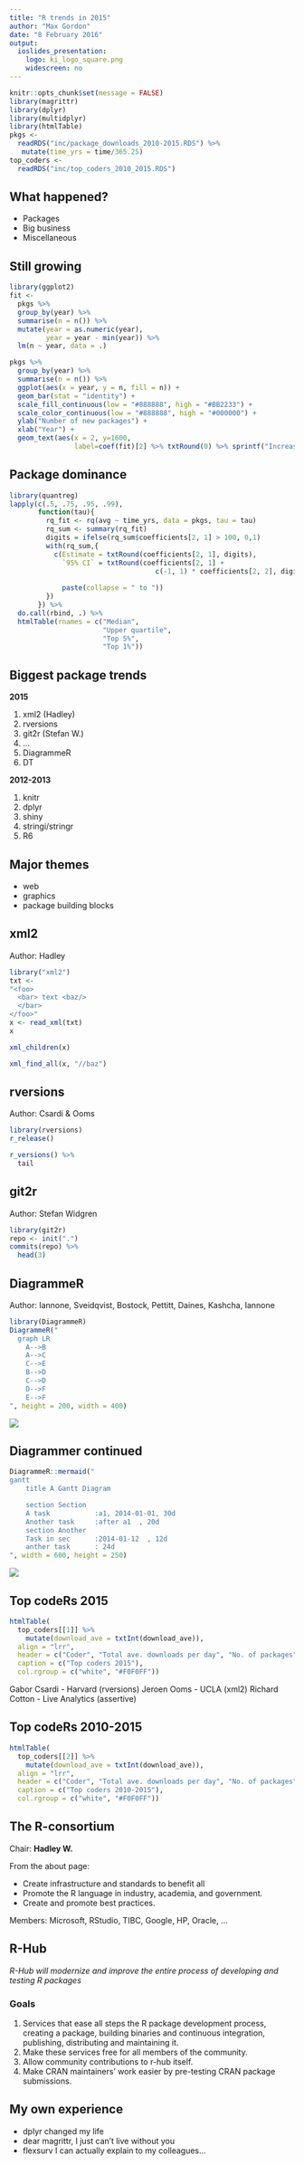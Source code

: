 ```yaml
---
title: "R trends in 2015"
author: "Max Gordon"
date: "8 February 2016"
output: 
  ioslides_presentation:
    logo: ki_logo_square.png
    widescreen: no
---
```


```r
knitr::opts_chunk$set(message = FALSE)
library(magrittr)
library(dplyr)
library(multidplyr)
library(htmlTable)
pkgs <- 
  readRDS("inc/package_downloads_2010-2015.RDS") %>% 
   mutate(time_yrs = time/365.25)
top_coders <-
  readRDS("inc/top_coders_2010_2015.RDS")
```


## What happened?

- Packages
- Big business
- Miscellaneous

## Still growing

```r
library(ggplot2)
fit <- 
  pkgs %>% 
  group_by(year) %>% 
  summarise(n = n()) %>% 
  mutate(year = as.numeric(year),
         year = year - min(year)) %>% 
  lm(n ~ year, data = .)

pkgs %>% 
  group_by(year) %>% 
  summarise(n = n()) %>% 
  ggplot(aes(x = year, y = n, fill = n)) +
  geom_bar(stat = "identity") +
  scale_fill_continuous(low = "#888888", high = "#BB2233") +
  scale_color_continuous(low = "#888888", high = "#000000") +
  ylab("Number of new packages") + 
  xlab("Year") + 
  geom_text(aes(x = 2, y=1600, 
                label=coef(fit)[2] %>% txtRound(0) %>% sprintf("Increases with %s per year", .)))

```

## Package dominance{.vcenter}

```r
library(quantreg)
lapply(c(.5, .75, .95, .99),
       function(tau){
         rq_fit <- rq(avg ~ time_yrs, data = pkgs, tau = tau)
         rq_sum <- summary(rq_fit)
         digits = ifelse(rq_sum$coefficients[2, 1] > 100, 0,1)
         with(rq_sum,{
           c(Estimate = txtRound(coefficients[2, 1], digits), 
             `95% CI` = txtRound(coefficients[2, 1] + 
                                    c(-1, 1) * coefficients[2, 2], digits) %>% 
               
             paste(collapse = " to "))
         })
       }) %>% 
  do.call(rbind, .) %>% 
  htmlTable(rnames = c("Median",
                       "Upper quartile",
                       "Top 5%",
                       "Top 1%"))
```

## Biggest package trends

<div class="columns-2">
**2015**

1. xml2 (Hadley)
2. rversions
3. git2r (Stefan W.)
4. ...
5. DiagrammeR
6. DT


**2012-2013**

1. knitr
2. dplyr
3. shiny
4. stringi/stringr
5. R6
</div>

## Major themes

- web
- graphics
- package building blocks

## xml2{.smaller}

Author: Hadley

<div class="columns-2">
```r
library("xml2")
txt <- 
"<foo> 
  <bar> text <baz/> 
  </bar>
</foo>"
x <- read_xml(txt)
x

xml_children(x)

xml_find_all(x, "//baz")
```
</div>

## rversions{.smaller}

Author: Csardi & Ooms

```r
library(rversions)
r_release()

r_versions() %>% 
  tail
```

## git2r{.smaller}

Author: Stefan Widgren

```r
library(git2r)
repo <- init(".")
commits(repo) %>% 
  head(3)
```

## DiagrammeR

Author: Iannone, Sveidqvist, Bostock, Pettitt, Daines, Kashcha, Iannone

<div class="columns-2">
```r
library(DiagrammeR)
DiagrammeR("
  graph LR
    A-->B
    A-->C
    C-->E
    B-->D
    C-->D
    D-->F
    E-->F
", height = 200, width = 400)
```
<img src="inc/DiagrammeR_node_example.png">
</div>

## Diagrammer continued{.smaller}

```r
DiagrammeR::mermaid("
gantt
    title A Gantt Diagram

    section Section
    A task           :a1, 2014-01-01, 30d
    Another task     :after a1  , 20d
    section Another
    Task in sec      :2014-01-12  , 12d
    anther task      : 24d
", width = 600, height = 250)
```

<img src="inc/DiagrammeR_gant_example.png">

## Top codeRs 2015{.smaller}

```r
htmlTable(
  top_coders[[1]] %>% 
    mutate(download_ave = txtInt(download_ave)),
  align = "lrr",
  header = c("Coder", "Total ave. downloads per day", "No. of packages"),
  caption = c("Top coders 2015"),
  col.rgroup = c("white", "#F0F0FF"))
```

Gabor Csardi - Harvard (rversions)
Jeroen Ooms - UCLA (xml2)
Richard Cotton - Live Analytics (assertive)

## Top codeRs 2010-2015{.smallest}
```r
htmlTable(
  top_coders[[2]] %>% 
    mutate(download_ave = txtInt(download_ave)),
  align = "lrr",
  header = c("Coder", "Total ave. downloads per day", "No. of packages"),
  caption = c("Top coders 2010-2015"),
  col.rgroup = c("white", "#F0F0FF"))
```

## The R-consortium

Chair: **Hadley W.**

From the about page:

* Create infrastructure and standards to benefit all
* Promote the R language in industry, academia, and government.
* Create and promote best practices.

Members: Microsoft, RStudio, TIBC, Google, HP, Oracle, ...

## R-Hub

*R-Hub will modernize and improve the entire process of developing and testing R packages*

### Goals

1. Services that ease all steps the R package development process, creating a package, building binaries and continuous integration, publishing, distributing and maintaining it.
2. Make these services free for all members of the community.
3. Allow community contributions to r-hub itself.
4. Make CRAN maintainers' work easier by pre-testing CRAN package submissions.

## My own experience

* dplyr changed my life
* dear magrittr, I just can't live without you
* flexsurv I can actually explain to my colleagues...

